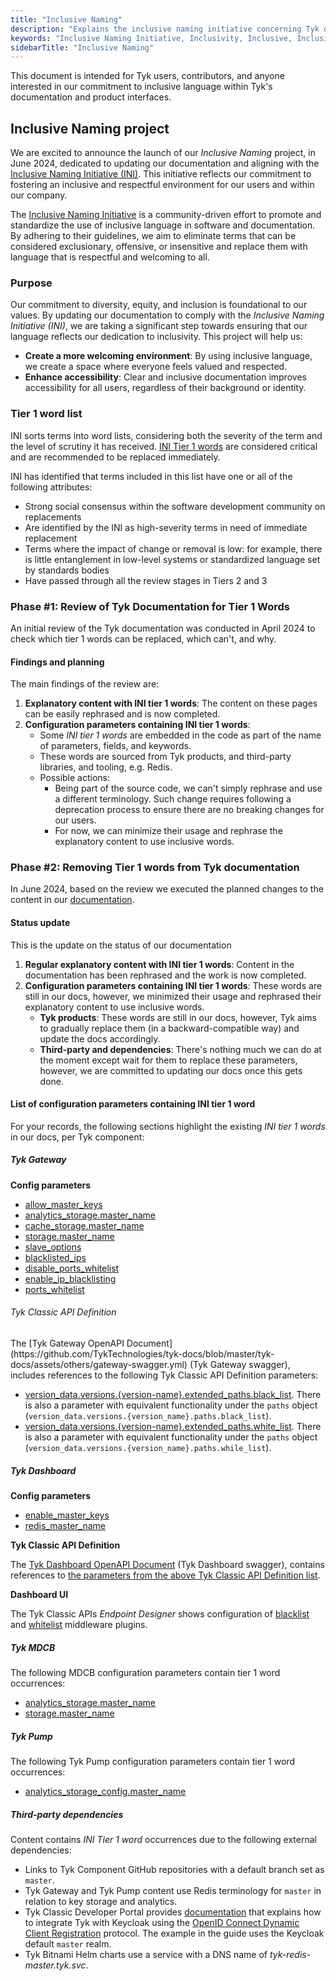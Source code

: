 ```yaml
---
title: "Inclusive Naming"
description: "Explains the inclusive naming initiative concerning Tyk docs"
keywords: "Inclusive Naming Initiative, Inclusivity, Inclusive, Inclusive Naming Project"
sidebarTitle: "Inclusive Naming"
---
```


This document is intended for Tyk users, contributors, and anyone interested in our commitment to inclusive language within Tyk's documentation and product interfaces.

## Inclusive Naming project
We are excited to announce the launch of our *Inclusive Naming* project, in June 2024, dedicated to updating our documentation and aligning with the [Inclusive Naming Initiative (INI)](https://inclusivenaming.org). This initiative reflects our commitment to fostering an inclusive and respectful environment for our users and within our company.

The [Inclusive Naming Initiative](https://inclusivenaming.org/) is a community-driven effort to promote and standardize the use of inclusive language in software and documentation. By adhering to their guidelines, we aim to eliminate terms that can be considered exclusionary, offensive, or insensitive and replace them with language that is respectful and welcoming to all.

### Purpose

Our commitment to diversity, equity, and inclusion is foundational to our values. By updating our documentation to comply with the *Inclusive Naming Initiative (INI)*, we are taking a significant step towards ensuring that our language reflects our dedication to inclusivity. This project will help us:

- **Create a more welcoming environment**: By using inclusive language, we create a space where everyone feels valued and respected.
- **Enhance accessibility**: Clear and inclusive documentation improves accessibility for all users, regardless of their background or identity.

### Tier 1 word list

INI sorts terms into word lists, considering both the severity of the term and the level of scrutiny it has received. [INI Tier 1 words](https://inclusivenaming.org/word-lists/tier-1) are considered critical and are recommended to be replaced immediately.

INI has identified that terms included in this list have one or all of the following attributes:

- Strong social consensus within the software development community on replacements
- Are identified by the INI as high-severity terms in need of immediate replacement
- Terms where the impact of change or removal is low: for example, there is little entanglement in low-level systems or standardized language set by standards bodies
- Have passed through all the review stages in Tiers 2 and 3

### Phase #1: Review of Tyk Documentation for Tier 1 Words

An initial review of the Tyk documentation was conducted in April 2024 to check which tier 1 words can be replaced, which can't, and why.

#### Findings and planning
The main findings of the review are:

1. **Explanatory content with INI tier 1 words**: The content on these pages can be easily rephrased and is now completed.
2. **Configuration parameters containing INI tier 1 words**:
   - Some *INI tier 1 words* are embedded in the code as part of the name of parameters, fields, and keywords.
   - These words are sourced from Tyk products, and third-party libraries, and tooling, e.g. Redis.
   - Possible actions:
     - Being part of the source code, we can't simply rephrase and use a different terminology. Such change requires following a deprecation process to ensure there are no breaking changes for our users.
     - For now, we can minimize their usage and rephrase the explanatory content to use inclusive words.

   
### Phase #2: Removing Tier 1 words from Tyk documentation

In June 2024, based on the review we executed the planned changes to the content in our [documentation](https://github.com/tykTechnologies/tyk-docs/).

#### Status update
This is the update on the status of our documentation
1. **Regular explanatory content with INI tier 1 words**: Content in the documentation has been rephrased and the work is now completed. 
2. **Configuration parameters containing INI tier 1 words**: These words are still in our docs, however, we minimized their usage and rephrased their explanatory content to use inclusive words.
   - **Tyk products**: These words are still in our docs, however, Tyk aims to gradually replace them (in a backward-compatible way) and update the docs accordingly.
   - **Third-party and dependencies**: There's nothing much we can do at the moment except wait for them to replace these parameters, however, we are committed to updating our docs once this gets done.

#### List of configuration parameters containing INI tier 1 word
For your records, the following sections highlight the existing *INI tier 1 words* in our docs, per Tyk component:

##### Tyk Gateway

**Config parameters**

- [allow_master_keys](/tyk-oss-gateway/configuration#allow_master_keys)
- [analytics_storage.master_name](/tyk-oss-gateway/configuration#analytics_storagemaster_name)
- [cache_storage.master_name](/tyk-oss-gateway/configuration#cache_storagemaster_name)
- [storage.master_name](/tyk-oss-gateway/configuration#storagemaster_name)
- [slave_options](/tyk-oss-gateway/configuration#slave_options)
- [blacklisted_ips](/api-management/gateway-config-tyk-classic#ip-access-control)
- [disable_ports_whitelist](/key-concepts/tcp-proxy#allowing-specific-ports)
- [enable_ip_blacklisting](/api-management/gateway-config-tyk-classic#ip-access-control)
- [ports_whitelist](/key-concepts/tcp-proxy#allowing-specific-ports)

<h6 className="gw-classic-api-definition">Tyk Classic API Definition</h6>
The [Tyk Gateway OpenAPI Document](https://github.com/TykTechnologies/tyk-docs/blob/master/tyk-docs/assets/others/gateway-swagger.yml) (Tyk Gateway swagger), includes references to the following Tyk Classic API Definition parameters:

- [version_data.versions.{version-name}.extended_paths.black_list](/api-management/traffic-transformation/block-list#api-definition). There is also a parameter with equivalent functionality under the `paths` object (`version_data.versions.{version_name}.paths.black_list`).
- [version_data.versions.{version-name}.extended_paths.white_list](/api-management/traffic-transformation/allow-list#api-definition). There is also a parameter with equivalent functionality under the `paths` object (`version_data.versions.{version_name}.paths.while_list`).

##### Tyk Dashboard

**Config parameters**
- [enable_master_keys](/tyk-dashboard/configuration#enable_master_keys)
- [redis_master_name](/tyk-dashboard/configuration#redis_master_name)

**Tyk Classic API Definition**

The [Tyk Dashboard OpenAPI Document](https://github.com/TykTechnologies/tyk-docs/blob/master/tyk-docs/assets/others/dashboard-swagger.yml) (Tyk Dashboard swagger), contains references to [the parameters from the above Tyk Classic API Definition list](#gw-classic-api-definition).

**Dashboard UI**

The Tyk Classic APIs *Endpoint Designer* shows configuration of [blacklist](/api-management/traffic-transformation/block-list#api-designer) and [whitelist](/api-management/traffic-transformation/allow-list#api-definition) middleware plugins.
    
##### Tyk MDCB

The following MDCB configuration parameters contain tier 1 word occurrences:
- [analytics_storage.master_name](/tyk-multi-data-centre/mdcb-configuration-options#analytics_storagemaster_name)
- [storage.master_name](/tyk-multi-data-centre/mdcb-configuration-options#storagemaster_name)

##### Tyk Pump

The following Tyk Pump configuration parameters contain tier 1 word occurrences:
- [analytics_storage_config.master_name](/tyk-pump/tyk-pump-configuration/tyk-pump-environment-variables#analytics_storage_configmaster_name)

##### Third-party dependencies 

Content contains *INI Tier 1 word* occurrences due to the following external dependencies:
- Links to Tyk Component GitHub repositories with a default branch set as `master`. 
- Tyk Gateway and Tyk Pump content use Redis terminology for `master` in relation to key storage and analytics. 
- Tyk Classic Developer Portal provides [documentation](/tyk-developer-portal/tyk-portal-classic/keycloak-dcr) that explains how to integrate Tyk with Keycloak using the [OpenID Connect Dynamic Client Registration](https://tools.ietf.org/html/rfc7591) protocol. The example in the guide uses the Keycloak default `master` realm.
- Tyk Bitnami Helm charts use a service with a DNS name of *tyk-redis-master.tyk.svc*.